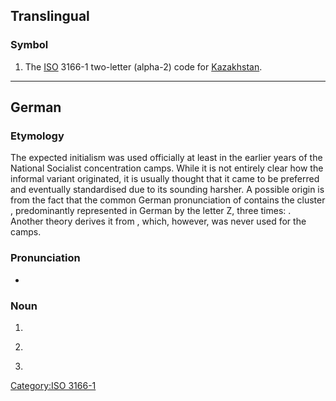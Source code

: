 {{also|.kz}}
==Translingual==

===Symbol===
{{head|mul|symbol}}

# The [[ISO]] 3166-1 two-letter (alpha-2) code for [[Kazakhstan]].

----

==German==

===Etymology===
The expected initialism {{m|de|KL}} was used officially at least in the earlier years of the National Socialist concentration camps. While it is not entirely clear how the informal variant {{m|de|KZ}} originated, it is usually thought that it came to be preferred and eventually standardised due to its sounding harsher. A possible origin is from the fact that the common German pronunciation of {{m|de|Konzentrationslager}} contains the cluster {{IPAchar|[ts]}}, predominantly represented in German by the letter Z, three times: {{IPAchar|[ˌkɔn.'''ts'''ɛn.tʁaˈ'''ts'''joːn'''ts'''ˌlaːɡɐ]}}. Another theory derives it from {{m|de|Zuchthaus|t=prison with aggravated conditions of detention}}, which, however, was never used for the camps.

===Pronunciation===
* {{IPA|/ˌkaːˈtsɛt/|/kaˈtsɛt/|lang=de}}

===Noun===
{{de-noun|n|KZ|gen2=KZs|KZ|pl2=KZs}}

# {{abbreviation of|Konzentrationslager|lang=de|t=concentration camp}}
# {{lb|de|uncommon}} {{abbreviation of|Krankenzimmer|lang=de}}
# 

[[Category:ISO 3166-1]]